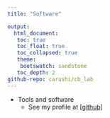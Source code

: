 ```yaml
---
title: "Software"

output: 
  html_document:
   toc: true
   toc_float: true
   toc_collapsed: true
   theme:
    bootswatch: sandstone 
   toc_depth: 2
github-repo: carushi/cb_lab
---
```


* Tools and software
  - See my profile at [[github]](https://github.com/carushi)